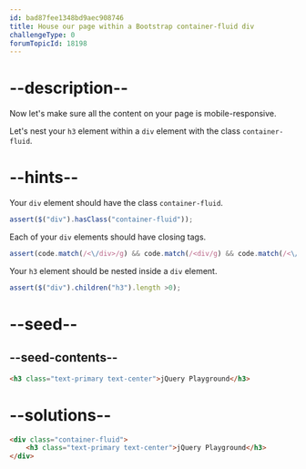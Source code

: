 ```yaml
---
id: bad87fee1348bd9aec908746
title: House our page within a Bootstrap container-fluid div
challengeType: 0
forumTopicId: 18198
---
```


# --description--

Now let's make sure all the content on your page is mobile-responsive.

Let's nest your `h3` element within a `div` element with the class `container-fluid`.

# --hints--

Your `div` element should have the class `container-fluid`.

```js
assert($("div").hasClass("container-fluid"));
```

Each of your `div` elements should have closing tags.

```js
assert(code.match(/<\/div>/g) && code.match(/<div/g) && code.match(/<\/div>/g).length === code.match(/<div/g).length);
```

Your `h3` element should be nested inside a `div` element.

```js
assert($("div").children("h3").length >0);
```

# --seed--

## --seed-contents--

```html
<h3 class="text-primary text-center">jQuery Playground</h3>
```

# --solutions--

```html
<div class="container-fluid">
    <h3 class="text-primary text-center">jQuery Playground</h3>
</div>
```
